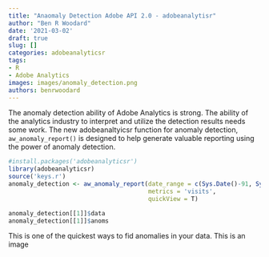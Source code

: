 ```yaml
---
title: "Anaomaly Detection Adobe API 2.0 - adobeanalytisr"
author: "Ben R Woodard"
date: '2021-03-02'
draft: true
slug: []
categories: adobeanalyticsr
tags:
- R
- Adobe Analytics
images: images/anomaly_detection.png
authors: benrwoodard
---
```

The anomaly detection ability of Adobe Analytics is strong. The ability of the analytics industry to interpret and utilize the detection results needs some work.  The new adobeanaltyicsr function for anomaly detection,  `aw_anomaly_report()` is designed to help generate valuable reporting using the power of anomaly detection.

```r
#install.packages('adobeanalyticsr')
library(adobeanalyticsr)
source('keys.r')
anomaly_detection <- aw_anomaly_report(date_range = c(Sys.Date()-91, Sys.Date()-1),
                                       metrics = 'visits',
                                       quickView = T)

anomaly_detection[[1]]$data
anomaly_detection[[1]]$anoms

```

This is one of the quickest ways to fid anomalies in your data.
This is an image   